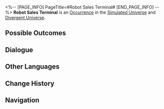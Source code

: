 <%-- [PAGE_INFO]
PageTitle=#Robot Sales Terminal#
[END_PAGE_INFO] --%>
{{Stub}}
{{Simulated Universe Event Infobox
|id            = 14001
|title         = 
|image         = Occurrence Trade.png
|domains_su    = Unknown
|domains_swarm = Unknown
|domains_gng   = Unknown
|domains_du    = Unknown
|domains_und   = Unknown
|requirements  = 
|prev          = 
|next          = 
|characters    = 
|factions      = 
|order         = 096
|order_du      = 038
}}
'''Robot Sales Terminal''' is an [[Divergent Universe/Occurrence|Occurrence]] in the [[Simulated Universe]] and [[Divergent Universe]].

==Possible Outcomes==
{{Possible Outcomes
|choice_1 = Ask about its "after-sales service."
|result_1 = Spend 50 Cosmic Fragment(s) and repair 2 damaged Curio(s).
|path_1   = Erudition
|modes_1  = gng

|choice_2 = You recall the long-forgotten "bargaining technique."
|result_2 = Spend 50 Cosmic Fragments to purchase 1 Blessing of 2- to 3-star rarity.
|path_2   = Remembrance
|modes_2  = swarm

|choice_3 = The "protective net" that surrounds the sales terminal.
|path_3   = Nihility
|modes_3  = swarm

|chance_3_1 = 50%/75%/100%

|chance_3_2 = 50%/25%/0%

|choice_3_2_1 = The "protective net" that surrounds the sales terminal.
|path_3_2_1   = Nihility

|chance_3_2_1_1 = 50%/75%/100%

|choice_3_2_2 = Leave
|result_3_2_2 = You don't want to buy anything.

|choice_4 = Purchase 1 Blessing of 1- to 2-star rarity
|result_4 = Consume 50 Cosmic Fragment(s).
|modes_4  = gng,su,swarm

|choice_5 = Purchase 1 Blessing of 1- to 3-star rarity
|result_5 = Consume 100 Cosmic Fragment(s).
|modes_5  = gng,su,swarm

|choice_6 = The "protective net" that surrounds the sales terminal.
|result_6 = Obtain a Blessing for every success. Failure triggers an electric shock and all characters lose HP equal to 99% of their current HP. Currently, there is a NaN% chance of failure.
|modes_6  = du

|choice_7 = Purchase 2 random 1-star Blessing(s)
|result_7 = Consume 100 Cosmic Fragment(s).
|modes_7  = du

|choice_8 = The "protective net" that surrounds the sales terminal.
|result_8 = Obtain a Component for every success. Failure triggers an electric shock and all characters lose HP equal to 99% of their current HP. Currently, there is a NaN% chance of failure.
|modes_8  = und

|choice_9 = Purchase 5 random Component(s) of 1-star rarity
|result_9 = Consume 100 Cosmic Fragments.
|modes_9  = und

|choice_10 = Leave
|result_10 = You don't want to buy anything.
}}
<!--
==Gameplay Notes==
* 
-->
==Dialogue==
{{Dialogue Start}}
:{{tx}}
{{Dialogue End}}

==Other Languages==
{{Other Languages
|en   = Robot Sales Terminal
|zhs  = 机器人销售终端
|zht  = 機器人銷售終端機
|ja   = ロボット{{Rubi|販売端末|はんばいたんまつ}}
|ko   = 로봇 판매 단말 장치
|es   = Terminal de venta de robots
|fr   = Terminal de ventes robotisé
|ru   = Терминал с роботами
|th   = เทอร์มินัลขายหุ่นยนต์
|vi   = Trạm Bán Hàng Robot
|de   = Roboter-Verkaufsterminal
|id   = Robot Sales Terminal
|pt   = Terminal de Vendas de Robôs
}}

==Change History==
{{Change History|1.0}}

==Navigation==
{{Occurrence Navbox}}